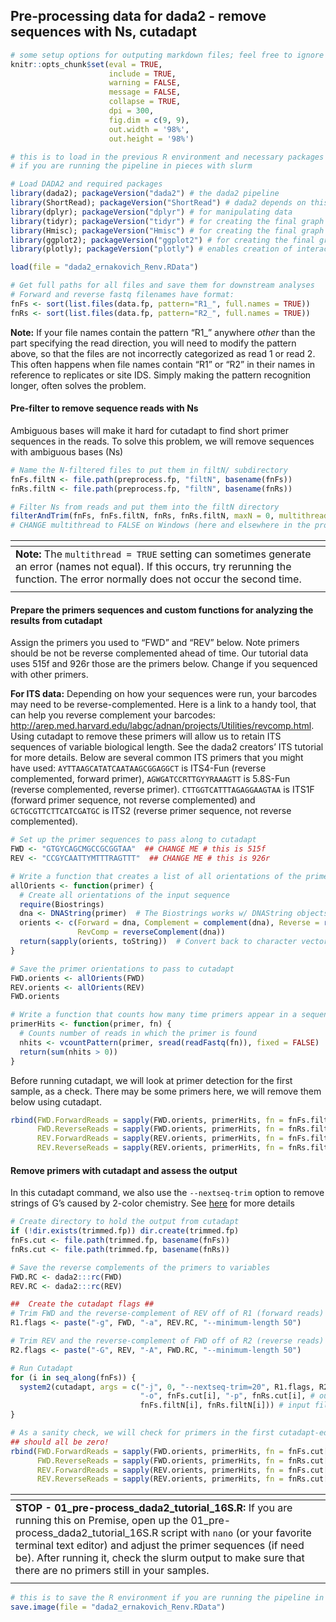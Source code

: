 ## Pre-processing data for dada2 - remove sequences with Ns, cutadapt 


````r
# some setup options for outputing markdown files; feel free to ignore these
knitr::opts_chunk$set(eval = TRUE, 
                      include = TRUE, 
                      warning = FALSE, 
                      message = FALSE,
                      collapse = TRUE,
                      dpi = 300,
                      fig.dim = c(9, 9),
                      out.width = '98%',
                      out.height = '98%')
````



````r
# this is to load in the previous R environment and necessary packages
# if you are running the pipeline in pieces with slurm

# Load DADA2 and required packages
library(dada2); packageVersion("dada2") # the dada2 pipeline
library(ShortRead); packageVersion("ShortRead") # dada2 depends on this
library(dplyr); packageVersion("dplyr") # for manipulating data
library(tidyr); packageVersion("tidyr") # for creating the final graph at the end of the pipeline
library(Hmisc); packageVersion("Hmisc") # for creating the final graph at the end of the pipeline
library(ggplot2); packageVersion("ggplot2") # for creating the final graph at the end of the pipeline
library(plotly); packageVersion("plotly") # enables creation of interactive graphs, especially helpful for quality plots

load(file = "dada2_ernakovich_Renv.RData")
````



````r
# Get full paths for all files and save them for downstream analyses
# Forward and reverse fastq filenames have format: 
fnFs <- sort(list.files(data.fp, pattern="R1_", full.names = TRUE))
fnRs <- sort(list.files(data.fp, pattern="R2_", full.names = TRUE))
````


**Note:** If your file names contain the pattern "R1_" anywhere *other* than the part specifying the read direction, you will need to modify the pattern above, so that the files are not incorrectly categorized as read 1 or read 2. This often happens when file names contain "R1" or "R2" in their names in reference to replicates or site IDS. Simply making the pattern recognition longer, often solves the problem.

#### Pre-filter to remove sequence reads with Ns
Ambiguous bases will make it hard for cutadapt to find short primer sequences in the reads.
To solve this problem, we will remove sequences with ambiguous bases (Ns)

````r
# Name the N-filtered files to put them in filtN/ subdirectory
fnFs.filtN <- file.path(preprocess.fp, "filtN", basename(fnFs))
fnRs.filtN <- file.path(preprocess.fp, "filtN", basename(fnRs))

# Filter Ns from reads and put them into the filtN directory
filterAndTrim(fnFs, fnFs.filtN, fnRs, fnRs.filtN, maxN = 0, multithread = TRUE) 
# CHANGE multithread to FALSE on Windows (here and elsewhere in the program)
````

| <span> |
| :--- |
| **Note:** The `multithread = TRUE` setting can sometimes generate an error (names not equal). If this occurs, try rerunning the function. The error normally does not occur the second time. |
| <span> |

#### Prepare the primers sequences and custom functions for analyzing the results from cutadapt
Assign the primers you used to "FWD" and "REV" below. Note primers should be not be reverse complemented ahead of time. Our tutorial data uses 515f and 926r those are the primers below. Change if you sequenced with other primers.

**For ITS data:** Depending on how your sequences were run, your barcodes may need to be reverse-complemented. Here is a link to a handy tool, that can help you reverse complement your barcodes: [http://arep.med.harvard.edu/labgc/adnan/projects/Utilities/revcomp.html](http://arep.med.harvard.edu/labgc/adnan/projects/Utilities/revcomp.html). Using cutadapt to remove these primers will allow us to retain ITS sequences of variable biological length. See the dada2 creators' ITS tutorial for more details. Below are several common ITS primers that you might have used: ```AYTTAAGCATATCAATAAGCGGAGGCT``` is ITS4-Fun (reverse complemented, forward primer), ```AGWGATCCRTTGYYRAAAGTT``` is 5.8S-Fun (reverse complemented, reverse primer). ```CTTGGTCATTTAGAGGAAGTAA``` is ITS1F (forward primer sequence, not reverse complemented) and ```GCTGCGTTCTTCATCGATGC``` is ITS2 (reverse primer sequence, not reverse complemented). 

````r
# Set up the primer sequences to pass along to cutadapt
FWD <- "GTGYCAGCMGCCGCGGTAA"  ## CHANGE ME # this is 515f
REV <- "CCGYCAATTYMTTTRAGTTT"  ## CHANGE ME # this is 926r

# Write a function that creates a list of all orientations of the primers
allOrients <- function(primer) {
  # Create all orientations of the input sequence
  require(Biostrings)
  dna <- DNAString(primer)  # The Biostrings works w/ DNAString objects rather than character vectors
  orients <- c(Forward = dna, Complement = complement(dna), Reverse = reverse(dna), 
               RevComp = reverseComplement(dna))
  return(sapply(orients, toString))  # Convert back to character vector
}

# Save the primer orientations to pass to cutadapt
FWD.orients <- allOrients(FWD)
REV.orients <- allOrients(REV)
FWD.orients

# Write a function that counts how many time primers appear in a sequence
primerHits <- function(primer, fn) {
  # Counts number of reads in which the primer is found
  nhits <- vcountPattern(primer, sread(readFastq(fn)), fixed = FALSE)
  return(sum(nhits > 0))
}
````

Before running cutadapt, we will look at primer detection for the first sample, as a check. There may be some primers here, we will remove them below using cutadapt.


````r
rbind(FWD.ForwardReads = sapply(FWD.orients, primerHits, fn = fnFs.filtN[[1]]), 
      FWD.ReverseReads = sapply(FWD.orients, primerHits, fn = fnRs.filtN[[1]]), 
      REV.ForwardReads = sapply(REV.orients, primerHits, fn = fnFs.filtN[[1]]), 
      REV.ReverseReads = sapply(REV.orients, primerHits, fn = fnRs.filtN[[1]]))
````

#### Remove primers with cutadapt and assess the output
In this cutadapt command, we also use the `--nextseq-trim` option to remove strings of G's caused by 2-color chemistry. See [here](https://cutadapt.readthedocs.io/en/stable/guide.html?highlight=nextseq#quality-trimming-of-reads-using-two-color-chemistry-nextseq) for more details

````r
# Create directory to hold the output from cutadapt
if (!dir.exists(trimmed.fp)) dir.create(trimmed.fp)
fnFs.cut <- file.path(trimmed.fp, basename(fnFs))
fnRs.cut <- file.path(trimmed.fp, basename(fnRs))

# Save the reverse complements of the primers to variables
FWD.RC <- dada2:::rc(FWD)
REV.RC <- dada2:::rc(REV)

##  Create the cutadapt flags ##
# Trim FWD and the reverse-complement of REV off of R1 (forward reads)
R1.flags <- paste("-g", FWD, "-a", REV.RC, "--minimum-length 50") 

# Trim REV and the reverse-complement of FWD off of R2 (reverse reads)
R2.flags <- paste("-G", REV, "-A", FWD.RC, "--minimum-length 50") 

# Run Cutadapt
for (i in seq_along(fnFs)) {
  system2(cutadapt, args = c("-j", 0, "--nextseq-trim=20", R1.flags, R2.flags, "-n", 2, # -n 2 required to remove FWD and REV from reads
                             "-o", fnFs.cut[i], "-p", fnRs.cut[i], # output files
                             fnFs.filtN[i], fnRs.filtN[i])) # input files
}

# As a sanity check, we will check for primers in the first cutadapt-ed sample:
## should all be zero!
rbind(FWD.ForwardReads = sapply(FWD.orients, primerHits, fn = fnFs.cut[[1]]), 
      FWD.ReverseReads = sapply(FWD.orients, primerHits, fn = fnRs.cut[[1]]), 
      REV.ForwardReads = sapply(REV.orients, primerHits, fn = fnFs.cut[[1]]), 
      REV.ReverseReads = sapply(REV.orients, primerHits, fn = fnRs.cut[[1]]))
````

| <span> |
| :--- |
| **STOP - 01_pre-process_dada2_tutorial_16S.R:** If you are running this on Premise, open up the 01_pre-process_dada2_tutorial_16S.R script with ```nano``` (or your favorite terminal text editor) and adjust the primer sequences (if need be). After running it, check the slurm output to make sure that there are no primers still in your samples. |
| <span> |

````r
# this is to save the R environment if you are running the pipeline in pieces with slurm
save.image(file = "dada2_ernakovich_Renv.RData")
````


